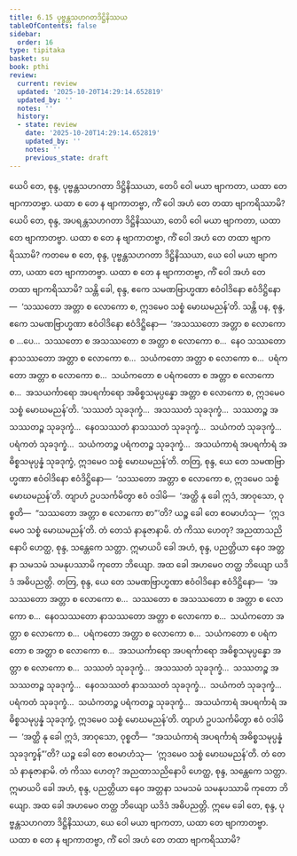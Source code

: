 ```yaml
---
title: 6.15 ပုဗ္ဗန္တသဟဂတဒိဋ္ဌိနိဿယ
tableOfContents: false
sidebar:
  order: 16
type: tipitaka
basket: su
book: pthi
review:
  current: review
  updated: '2025-10-20T14:29:14.652819'
  updated_by: ''
  notes: ''
  history:
  - state: review
    date: '2025-10-20T14:29:14.652819'
    updated_by: ''
    notes: ''
    previous_state: draft
---
```



<DynamicBreadcrumb />


<ReviewStatus review={frontmatter.review} showDetails={true} />

<HypothesisAnnotation frontmatter={frontmatter} />

<Division number="191" book="pthi" e="ch" v="8" p="113">

<Paragraph number="387" book="pthi">
ယေပိ တေ, စုန္ဒ, ပုဗ္ဗန္တသဟဂတာ ဒိဋ္ဌိနိဿယာ, တေပိ ဝေါ မယာ ဗျာကတာ, ယထာ တေ ဗျာကာတဗ္ဗာ. ယထာ စ တေ န ဗျာကာတဗ္ဗာ, ကိံ ဝေါ အဟံ တေ တထာ ဗျာကရိဿာမိ? ယေပိ တေ, စုန္ဒ, အပရန္တသဟဂတာ ဒိဋ္ဌိနိဿယာ, တေပိ ဝေါ မယာ ဗျာကတာ, ယထာ တေ ဗျာကာတဗ္ဗာ. ယထာ စ တေ န ဗျာကာတဗ္ဗာ, ကိံ ဝေါ အဟံ တေ တထာ ဗျာကရိဿာမိ? ကတမေ စ တေ, စုန္ဒ, ပုဗ္ဗန္တသဟဂတာ ဒိဋ္ဌိနိဿယာ, ယေ ဝေါ မယာ ဗျာကတာ, ယထာ တေ ဗျာကာတဗ္ဗာ. ယထာ စ တေ န ဗျာကာတဗ္ဗာ, ကိံ ဝေါ အဟံ တေ တထာ ဗျာကရိဿာမိ? သန္တိ ခေါ, စုန္ဒ, ဧကေ သမဏဗြာဟ္မဏာ ဧဝံဝါဒိနော ဧဝံဒိဋ္ဌိနော—  ‘သဿတော အတ္တာ စ လောကော စ, ဣဒမေဝ သစ္စံ မောဃမညန်’တိ. သန္တိ ပန, စုန္ဒ, ဧကေ သမဏဗြာဟ္မဏာ ဧဝံဝါဒိနော ဧဝံဒိဋ္ဌိနော—  ‘အသဿတော အတ္တာ စ လောကော စ …ပေ…  သဿတော စ အသဿတော စ အတ္တာ စ လောကော စ…  နေဝ သဿတော နာသဿတော အတ္တာ စ လောကော စ…  သယံကတော အတ္တာ စ လောကော စ…  ပရံကတော အတ္တာ စ လောကော စ…  သယံကတော စ ပရံကတော စ အတ္တာ စ လောကော စ…  အသယင်္ကာရော အပရင်္ကာရော အဓိစ္စသမုပ္ပန္နော အတ္တာ စ လောကော စ, ဣဒမေဝ သစ္စံ မောဃမညန်’တိ. ‘သဿတံ သုခဒုက္ခံ…  အသဿတံ သုခဒုက္ခံ…  သဿတဉ္စ အသဿတဉ္စ သုခဒုက္ခံ…  နေဝသဿတံ နာသဿတံ သုခဒုက္ခံ…  သယံကတံ သုခဒုက္ခံ…  ပရံကတံ သုခဒုက္ခံ…  သယံကတဉ္စ ပရံကတဉ္စ သုခဒုက္ခံ…  အသယံကာရံ အပရင်္ကာရံ အဓိစ္စသမုပ္ပန္နံ သုခဒုက္ခံ, ဣဒမေဝ သစ္စံ မောဃမညန်’တိ.
</Paragraph>

</Division>
<Division number="192" book="pthi" e="ch" v="8" p="114">

<Paragraph number="388" book="pthi">
တတြ, စုန္ဒ, ယေ တေ သမဏဗြာဟ္မဏာ ဧဝံဝါဒိနော ဧဝံဒိဋ္ဌိနော—  ‘သဿတော အတ္တာ စ လောကော စ, ဣဒမေဝ သစ္စံ မောဃမညန်’တိ. တျာဟံ ဥပသင်္ကမိတွာ ဧဝံ ဝဒါမိ—  ‘အတ္ထိ နု ခေါ ဣဒံ, အာဝုသော, ဝုစ္စတိ—  “သဿတော အတ္တာ စ လောကော စာ”’တိ? ယဉ္စ ခေါ တေ ဧဝမာဟံသု—  ‘ဣဒမေဝ သစ္စံ မောဃမညန်’တိ. တံ တေသံ နာနုဇာနာမိ. တံ ကိဿ ဟေတု? အညထာသညိနောပိ ဟေတ္ထ, စုန္ဒ, သန္တေကေ သတ္တာ. ဣမာယပိ ခေါ အဟံ, စုန္ဒ, ပညတ္တိယာ နေဝ အတ္တနာ သမသမံ သမနုပဿာမိ ကုတော ဘိယျော. အထ ခေါ အဟမေဝ တတ္ထ ဘိယျော ယဒိဒံ အဓိပညတ္တိ.
</Paragraph>

</Division>
<Division number="193" book="pthi" e="ch" v="8" p="114">

<Paragraph number="389" book="pthi">
တတြ, စုန္ဒ, ယေ တေ သမဏဗြာဟ္မဏာ ဧဝံဝါဒိနော ဧဝံဒိဋ္ဌိနော—  ‘အသဿတော အတ္တာ စ လောကော စ…  သဿတော စ အသဿတော စ အတ္တာ စ လောကော စ…  နေဝသဿတော နာသဿတော အတ္တာ စ လောကော စ…  သယံကတော အတ္တာ စ လောကော စ…  ပရံကတော အတ္တာ စ လောကော စ…  သယံကတော စ ပရံကတော စ အတ္တာ စ လောကော စ…  အသယင်္ကာရော အပရင်္ကာရော အဓိစ္စသမုပ္ပန္နော အတ္တာ စ လောကော စ…  သဿတံ သုခဒုက္ခံ…  အသဿတံ သုခဒုက္ခံ…  သဿတဉ္စ အသဿတဉ္စ သုခဒုက္ခံ…  နေဝသဿတံ နာသဿတံ သုခဒုက္ခံ…  သယံကတံ သုခဒုက္ခံ…  ပရံကတံ သုခဒုက္ခံ…  သယံကတဉ္စ ပရံကတဉ္စ သုခဒုက္ခံ…  အသယံကာရံ အပရင်္ကာရံ အဓိစ္စသမုပ္ပန္နံ သုခဒုက္ခံ, ဣဒမေဝ သစ္စံ မောဃမညန်’တိ. တျာဟံ ဥပသင်္ကမိတွာ ဧဝံ ဝဒါမိ—  ‘အတ္ထိ နု ခေါ ဣဒံ, အာဝုသော, ဝုစ္စတိ—  “အသယံကာရံ အပရင်္ကာရံ အဓိစ္စသမုပ္ပန္နံ သုခဒုက္ခန်”’တိ? ယဉ္စ ခေါ တေ ဧဝမာဟံသု—  ‘ဣဒမေဝ သစ္စံ မောဃမညန်’တိ. တံ တေသံ နာနုဇာနာမိ. တံ ကိဿ ဟေတု? အညထာသညိနောပိ ဟေတ္ထ, စုန္ဒ, သန္တေကေ သတ္တာ. ဣမာယပိ ခေါ အဟံ, စုန္ဒ, ပညတ္တိယာ နေဝ အတ္တနာ သမသမံ သမနုပဿာမိ ကုတော ဘိယျော. အထ ခေါ အဟမေဝ တတ္ထ ဘိယျော ယဒိဒံ အဓိပညတ္တိ. ဣမေ ခေါ တေ, စုန္ဒ, ပုဗ္ဗန္တသဟဂတာ ဒိဋ္ဌိနိဿယာ, ယေ ဝေါ မယာ ဗျာကတာ, ယထာ တေ ဗျာကာတဗ္ဗာ. ယထာ စ တေ န ဗျာကာတဗ္ဗာ, ကိံ ဝေါ အဟံ တေ တထာ ဗျာကရိဿာမိ?
</Paragraph>
</Division>